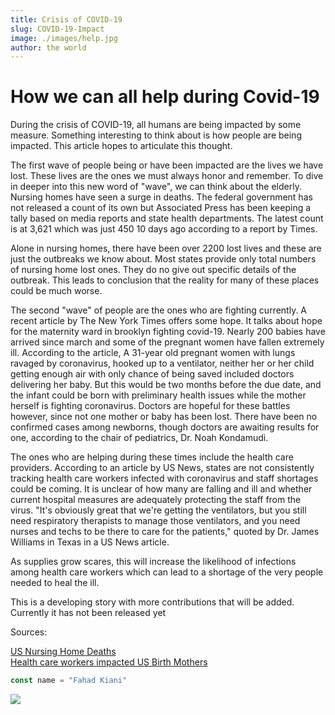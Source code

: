 ```yaml
---
title: Crisis of COVID-19
slug: COVID-19-Impact
image: ./images/help.jpg
author: the world 
---
```



<h1>How we can all help during Covid-19</h1>

During the crisis of COVID-19, all humans are being impacted by some measure. Something interesting to think about is how people are being impacted. This article hopes to articulate this thought.

The first wave of people being or have been impacted are the lives we have lost. These lives are the ones we must always honor and remember. To dive in deeper into this new word of "wave", we can think about the elderly. Nursing homes have seen a surge in deaths. The federal government has not released a count of its own but Associated Press has been keeping a tally based on media reports and state health departments. The latest count is at 3,621 which was just 450 10 days ago according to a report by Times. 

 Alone in nursing homes, there have been over 2200 lost lives and these are just the outbreaks we know about. Most states provide only total numbers of nursing home lost ones. They do no give out specific details of the outbreak. This leads to conclusion that the reality for many of these places could be much worse.

 The second "wave" of people are the ones who are fighting currently. A recent article by The New York Times offers some hope. It talks about hope for the maternity ward in brooklyn fighting covid-19. Nearly 200 babies have arrived since march and some of the pregnant women have fallen extremely ill. According to the article, A 31-year old pregnant women with lungs ravaged by coronavirus, hooked up to a ventilator, neither her or her child getting enough air with only chance of being saved included doctors delivering her baby. But this would be two months before the due date, and the infant could be born with preliminary health issues while the mother herself is fighting coronavirus. Doctors are hopeful for these battles however, since not one mother or baby has been lost. There have been no confirmed cases among newborns, though doctors are awaiting results for one, according to the chair of pediatrics, Dr. Noah Kondamudi.

The ones who are helping during these times  include the health care providers. According to an article by US News, states are not consistently tracking health care workers infected with coronavirus and staff shortages could be coming. It is unclear of how many are falling and ill and whether current hospital measures are adequately protecting the staff from the virus. "It's obviously great that we're getting the ventilators, but you still need respiratory therapists to manage those ventilators, and you need nurses and techs to be there to care for the patients," quoted by Dr. James Williams in Texas in a US News article. 

As supplies grow scares, this will increase the likelihood of infections among health care workers which can lead to a shortage of the very people needed to heal the ill. 

This is a developing story with more contributions that will be added. Currently it has not been released yet

Sources:

<a href="https://time.com/5819859/us-nursing-home-deaths/ ">US Nursing Home Deaths</a>
<br />
 <a href="https://www.usnews.com/news/national-news/articles/2020-04-03/how-many-health-care-workers-have-coronavirus" target="_blank">Health care workers impacted </a>
 <a href="https://www.nytimes.com/2020/04/12/nyregion/coronavirus-births-mothers.html">US Birth Mothers</a>
<br />
<div className="code"> 


<!-- `<h1>heading one</h1>` -->


<div className="code">

```javascript
const name = "Fahad Kiani"
```

</div>

<div className="post-image">

![](./images/help.jpg)

</div>

<div className="code"> </div>

<Counter />